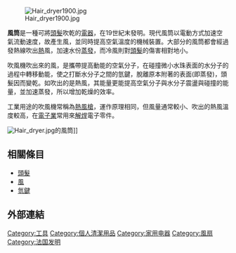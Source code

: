 {{noteTA
|1=zh-hans:吹风机;zh-hk:風筒;zh-tw:吹風機;
}}
[[File:Hair_dryer1900.jpg|thumb]]

'''風筒'''是一種可將[[頭髮|頭髮]]吹乾的[[電器|電器]]，在19世紀末發明。現代風筒以電動方式加速空氣流動速度，故產生風，並同時提高空氣溫度的機械裝置。大部分的風筒都會經過發熱線吹出[[熱|熱]]風，加速水份[[蒸發|蒸發]]，而冷風則對[[頭髮|頭髮]]的傷害相對地小。

吹風機吹出來的風，是攜帶提高動能的空氣分子，在碰撞微小水珠表面的水分子的過程中轉移動能，使之打斷水分子之間的氫鍵，脫離原本附著的表面(即蒸發)，頭髮因而變乾。如吹出的是熱風，其能量更能提高空氣分子與水分子震盪與碰撞的能量，並加速蒸發，所以增加乾燥的效率。

工業用途的吹風機常稱為[[熱風槍|熱風槍]]，運作原理相同，但風量通常較小、吹出的熱風溫度較高，在[[電子業|電子業]]常用來[[解焊|解焊]]電子零件。

[[File:Hair_dryer.jpg|thumb]]的風筒]]

==相關條目==
* [[頭髮|頭髮]]
* [[風|風]]
* [[氫鍵|氫鍵]]

==外部連結==


{{Authority control}}
[[Category:工具|Category:工具]]
[[Category:個人清潔用品|Category:個人清潔用品]]
[[Category:家用电器|Category:家用电器]]
[[Category:風扇|Category:風扇]]
[[Category:法国发明|Category:法国发明]]